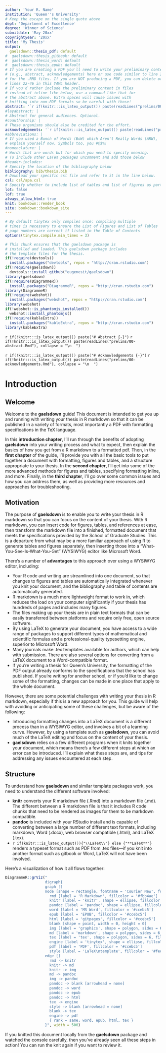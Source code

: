 ```yaml
---
author: 'Your R. Name'
institution: 'Queen''s University'
# Keep the escape on the single quote above
dept: 'Department of Excellence'
degree: 'Winner of Science'
submitdate: 'May 20xx'
copyrightyear: '20xx'
title: 'My Thesis'
output: 
  gaelsdown::thesis_pdf: default
#  gaelsdown::thesis_gitbook: default
#  gaelsdown::thesis_word: default
#  gaelsdown::thesis_epub: default
# If you are creating a PDF you'll need to write your preliminary content
# (e.g., abstract, acknowledgements) here or use code similar to line 22-23
# for the .RMD files. If you are NOT producing a PDF, you can delete or silence
# lines 22-46 in this YAML header.
# If you'd rather include the preliminary content in files
# instead of inline like below, use a command like that for
# the abstract above. Extra spaces will cause issues with
# knitting into non-PDF formats so be careful with those!
abstract: '`r if(knitr:::is_latex_output()) paste(readLines("prelims/00-abstract.Rmd"), collapse = "\n  ")`'
#layabstract: |
# Abstract for general audiences. Optional.
#coauthorship: |
# These organisms should also be credited for the effort.
acknowledgements: '`r if(knitr:::is_latex_output()) paste(readLines("prelims/00-acknowledgements.Rmd"), collapse = "\n  ")`'
#abbreviations: |
# If you used a Bunch of Words (BoW) which Aren't Really Words (ARW),
# explain yourself now. Symbols too, you #@$%!
#nomenclature: |
# Words that are words but for which you need to specify meaning.
# To include other LaTeX packages uncomment and add those below
#header-includes:
# Specify the location of the bibliography below
bibliography: bib/thesis.bib
# Download your specific csl file and refer to it in the line below.
csl: csl/apa.csl
# Specify whether to include list of tables and list of figures as part of table of contents
lot: false
lof: true
always_allow_html: true
knit: bookdown::render_book
site: bookdown::bookdown_site
---
```


<!--
Above is the YAML (YAML Ain't Markup Language) header that includes a lot of metadata used to produce the document.  Be careful with spacing in this header!

If you'd prefer to not include a Dedication, for example, simply delete the section entirely, or silence (add #) them. 

If you have other LaTeX packages you would like to include, delete the # before header-includes and list the packages after hyphens on new lines.

If you'd like to include a comment that won't be produced in your resulting file enclose it in a block like this.

If you receive a duplicate label error after knitting, make sure to delete the index.Rmd file and then knit again.
-->

```r
# By default tinytex only compiles once; compiling multiple
# times is necessary to ensure the List of Figures and List of Tables
# page numbers are correct if listed in the Table of Contents
options(tinytex.compile.min_times = 3)

# This chunk ensures that the gaelsdown package is
# installed and loaded. This gaelsdown package includes
# the template files for the thesis.
if(!require(devtools))
  install.packages("devtools", repos = "http://cran.rstudio.com")
if(!require(gaelsdown))
  devtools::install_github("eugenesit/gaelsdown")
library(gaelsdown)
if(!require(DiagrammeR))
  install.packages("DiagrammeR", repos = "http://cran.rstudio.com")
library(DiagrammeR)
if(!require(webshot))
  install.packages("webshot", repos = "http://cran.rstudio.com")
library(webshot)
if(!webshot::is_phantomjs_installed())
  webshot::install_phantomjs()
if(!require(kableExtra))
  install.packages("kableExtra", repos = "http://cran.rstudio.com")
library(kableExtra)

```

<!-- On ordering the chapter files:
There are two options:
1. Name your chapter files in the order in which you want them to appear (e.g., 01-Intro, 02-Data, 03-Conclusions). 
2. Otherwise, you can specify the order in which they appear in the _bookdown.yml (for PDF only).

Do not include 00-abstract.Rmd in the YAML file--it is handled in the YAML above differently for the PDF version.
-->

<!-- The {.unnumbered} option here means that the introduction will be "Chapter 0." You can also use {-} for no numbers
on chapters.
-->

`r if(!knitr:::is_latex_output()) paste("# Abstract {-}")`
`r if(!knitr:::is_latex_output()) paste(readLines("prelims/00-abstract.Rmd"), collapse = "\n  ")`

`r if(!knitr:::is_latex_output()) paste("# Acknowledgements {-}")`
`r if(!knitr:::is_latex_output()) paste(readLines("prelims/00-acknowledgements.Rmd"), collapse = "\n  ")`

# Introduction {-}

## Welcome {-}

Welcome to the **gaelsdown** guide! This document is intended to get you up and running with writing your thesis in R markdown so that it can be published in a variety of formats, most importantly a PDF with formatting specifications in the TeX language.

In this **introduction chapter**, I'll run through the benefits of adopting **gaelsdown** into your writing process and what to expect, then explain the basics of how you get from a R markdown to a formatted pdf. Then, in the **first chapter** of the guide, I'll provide you with all the basic tools to put together a document with formatting, figures and tables, and a structure appropriate to your thesis. In the **second chapter**, I'll get into some of the more advanced methods for figures and tables, specifying formatting inline, and more. Finally, in the **third chapter**, I'll go over some common issues and how you can address them, as well as providing more resources and approaches for troubleshooting.

## Motivation {-}

The purpose of **gaelsdown** is to enable you to write your thesis in R markdown so that you can focus on the content of your thesis. With R markdown, you can insert code for figures, tables, and references at ease, then transform the markdown file into a finished, formatted document that meets the specifications provided by the School of Graduate Studies. This is a departure from what may be a more familiar approach of using R to generate tables and figures separately, then inserting those into a "What-You-See-Is-What-You-Get" (WYSIWYG) editor like Microsoft Word.

There's a number of **advantages** to this approach over using a WYSIWYG editor, including:

- Your R code and writing are streamlined into one document, so that changes to figures and tables are automatically integrated whenever you knit your document, and the bibliography and table of contents are automatically generated.
- R markdown is a much more lightweight format to work in, which reduces the load on your computer significantly if your thesis has hundreds of pages and includes many figures.
- The files making up your thesis are in plain text formats that can be easily transferred between platforms and require only free, open source software.
- By using LaTeX to generate your document, you have access to a wide range of packages to support different types of mathematical and scientific formulas and a professional-quality typesetting engine, superior to Microsoft Word.
- Many journals make .tex templates available for authors, which can help with submission. There are also several options for converting from a LaTeX document to a Word-compatible format.
- If you're writing a thesis for Queen's University, the formatting of the PDF output already conforms to the specifications that the school has published. If you're writing for another school, or if you'd like to change some of the formatting, changes can be made in one place that apply to the whole document.

However, there are some potential challenges with writing your thesis in R markdown, especially if this is a new approach for you. This guide will help with avoiding or anticipating some of these challenges, but be aware of the following:

- Introducing formatting changes into a LaTeX document is a different process than in a WYSIWYG editor, and involves a bit of a learning curve. However, by using a template such as **gaelsdown**, you can avoid much of the LaTeX editing and focus on the content of your thesis.
- **gaelsdown** relies on a few different programs when it knits together your document, which means there's a few different steps at which an error can be introduced. I'll explain what these steps are, and tips for addressing any issues encountered at each step.

## Structure {-}

To understand how **gaelsdown** and similar template packages work, you need to understand the different software involved:

- **knitr** converts your R markdown file (.Rmd) into a markdown file (.md). The different between a R markdown file is that it includes R code chunks that need to be rendered as images for them to be markdown compatible.
- **pandoc** is included with your RStudio install and is capable of converting between a large number of different text formats, including markdown, Word (.docx), web browser compatible (.html), and LaTeX (.tex).
- `r if(knitr:::is_latex_output()){"\\LaTeX\\"} else {"**LaTeX**"}` renders a typeset format such as PDF from .tex files—if you knit into another format such as gitbook or Word, LaTeX will not have been involved.

Here's a visualization of how it all flows together:

```r

DiagrammeR::grViz("
                  digraph{
                  graph []
                  node [shape = rectangle, fontname = 'Courier New', fontface = bold, style = filled]
                    rmd [label = 'R Markdown', fillcolor = '#fbb4ae']
                    knitr [label = 'knitr', shape = ellipse, fillcolor = '#ffffcc']
                    pandoc [label = 'pandoc', shape = ellipse, fillcolor = '#ffffcc']
                    word [label = 'MS Word', fillcolor = '#ccebc5']
                    epub [label = 'EPUB', fillcolor = '#ccebc5']
                    html [label = 'gitpages', fillcolor = '#ccebc5']
                    blank [shape = point, width = 0, height = 0]
                    img [label = 'graphics', shape = polygon, sides = 6, fillcolor = '#decbe4']
                    md [label = 'markdown', shape = polygon, sides = 6, fillcolor = '#decbe4']
                    tex [label = 'tex', shape = polygon, sides = 6, fillcolor = '#decbe4']
                    engine [label = 'tinytex', shape = ellipse, fillcolor = '#ffffcc']
                    pdf [label = 'PDF', fillcolor = '#ccebc5']
                    style [label = 'LaTeX\ntemplate', fillcolor = '#fed9a6']
                  edge []
                    rmd -> knitr
                    knitr -> md
                    knitr -> img
                    md -> pandoc
                    img -> pandoc
                    pandoc -> blank [arrowhead = none]
                    pandoc -> word
                    pandoc -> epub
                    pandoc -> html
                    tex -> engine
                    style -> blank [arrowhead = none]
                    blank -> tex
                    engine -> pdf
                    { rank = same; word, epub, html, tex }
                  }", width = 500)

```

If you knitted this document locally from the **gaelsdown** package and watched the console carefully, then you've already seen all these steps in action! You can run the knit again if you want to review it.
